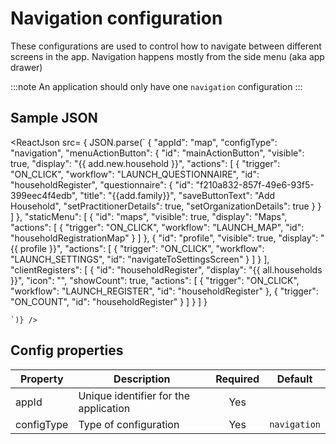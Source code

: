 
# Navigation configuration

These configurations are used to control how to navigate between different screens in the app. Navigation happens mostly from the side menu (aka app drawer)

:::note
An application should only have one `navigation` configuration
:::

## Sample JSON

<ReactJson src= { JSON.parse(`
    {
        "appId": "map",
        "configType": "navigation",
        "menuActionButton": {
            "id": "mainActionButton",
            "visible": true,
            "display": "{{ add.new.household }}",
            "actions": [
            {
                "trigger": "ON_CLICK",
                "workflow": "LAUNCH_QUESTIONNAIRE",
                "id": "householdRegister",
                "questionnaire": {
                    "id": "f210a832-857f-49e6-93f5-399eec4f4edb",
                    "title": "{{add.family}}",
                    "saveButtonText": "Add Household",
                    "setPractitionerDetails": true,
                    "setOrganizationDetails": true
                    }
                    }
                    ]
                    },
                    "staticMenu": [
                    {
                        "id": "maps",
                        "visible": true,
                        "display": "Maps",
                        "actions": [
                        {
                            "trigger": "ON_CLICK",
                            "workflow": "LAUNCH_MAP",
                            "id": "householdRegistrationMap"
                            }
                            ]
                            },
                            {
                                "id": "profile",
                                "visible": true,
                                "display": "{{ profile }}",
                                "actions": [
                                {
                                    "trigger": "ON_CLICK",
                                    "workflow": "LAUNCH_SETTINGS",
                                    "id": "navigateToSettingsScreen"
                                    }
                                    ]
                                    }
                                    ],
                                    "clientRegisters": [
                                    {
                                        "id": "householdRegister",
                                        "display": "{{ all.households }}",
                                        "icon": "",
                                        "showCount": true,
                                        "actions": [
                                        {
                                            "trigger": "ON_CLICK",
                                            "workflow": "LAUNCH_REGISTER",
                                            "id": "householdRegister"
                                            },
                                            {
                                                "trigger": "ON_COUNT",
                                                "id": "householdRegister"
                                                }
                                                ]
                                                }
                                                ]
                                                }
                                                
    `)} />

## Config properties

|Property | Description | Required | Default |
|--|--|:--:|:--:|
appId | Unique identifier for the application | Yes | |
configType | Type of configuration | Yes |  `navigation` |